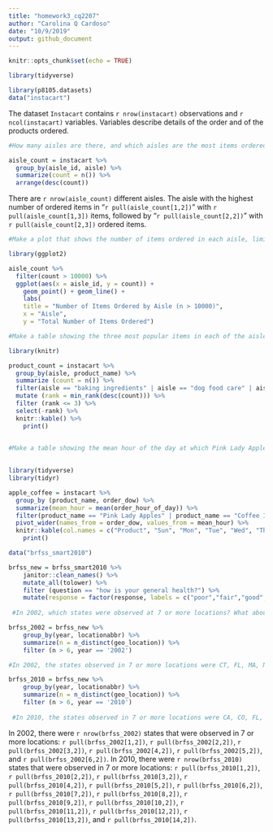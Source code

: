 ```yaml
---
title: "homework3_cq2207"
author: "Carolina Q Cardoso"
date: "10/9/2019"
output: github_document
---
```


```r
knitr::opts_chunk$set(echo = TRUE)
```

```r

library(tidyverse)

library(p8105.datasets)
data("instacart")


```
The dataset `Instacart` contains `r nrow(instacart)` observations and `r ncol(instacart)` variables. Variables describe details of the order and of the products ordered.

```r

#How many aisles are there, and which aisles are the most items ordered from?

aisle_count = instacart %>%
  group_by(aisle_id, aisle) %>%
  summarize(count = n()) %>%
  arrange(desc(count))

```

There are `r nrow(aisle_count)` different aisles. The aisle with the highest number of ordered items in "`r pull(aisle_count[1,2])`" with `r pull(aisle_count[1,3])` items, followed by "`r pull(aisle_count[2,2])`" with `r pull(aisle_count[2,3])` ordered items.


```r
#Make a plot that shows the number of items ordered in each aisle, limiting this to aisles with more than 10000 items ordered. Arrange aisles sensibly, and organize your plot so others can read it.

library(ggplot2)

aisle_count %>%
  filter(count > 10000) %>%
  ggplot(aes(x = aisle_id, y = count)) + 
    geom_point() + geom_line() + 
    labs(
    title = "Number of Items Ordered by Aisle (n > 10000)",
    x = "Aisle",
    y = "Total Number of Items Ordered")

#Make a table showing the three most popular items in each of the aisles “baking ingredients”, “dog food care”, and “packaged vegetables fruits”. Include the number of times each item is ordered in your table.

library(knitr)

product_count = instacart %>%
  group_by(aisle, product_name) %>%
  summarize (count = n()) %>%
  filter(aisle == "baking ingredients" | aisle == "dog food care" | aisle == "packaged vegetables fruits") %>%
  mutate (rank = min_rank(desc(count))) %>%
  filter (rank <= 3) %>%
  select(-rank) %>% 
  knitr::kable() %>% 
    print()
 

#Make a table showing the mean hour of the day at which Pink Lady Apples and Coffee Ice Cream are ordered on each day of the week; format this table for human readers (i.e. produce a 2 x 7 table)
  

library(tidyverse)
library(tidyr)

apple_coffee = instacart %>% 
  group_by (product_name, order_dow) %>%
  summarize(mean_hour = mean(order_hour_of_day)) %>%
  filter(product_name == "Pink Lady Apples" | product_name == "Coffee Ice Cream")%>%
  pivot_wider(names_from = order_dow, values_from = mean_hour) %>%
  knitr::kable(col.names = c("Product", "Sun", "Mon", "Tue", "Wed", "Thu", "Fri", "Sat")) %>% 
    print()

```


```r

data("brfss_smart2010")

brfss_new = brfss_smart2010 %>% 
    janitor::clean_names() %>%
    mutate_all(tolower) %>%
    filter (question == "how is your general health?") %>%
    mutate(response = factor(response, labels = c("poor","fair","good","very good","excellent")))
    
 #In 2002, which states were observed at 7 or more locations? What about in 2010?

brfss_2002 = brfss_new %>%
    group_by(year, locationabbr) %>%
    summarize(n = n_distinct(geo_location)) %>%
    filter (n > 6, year == '2002')

#In 2002, the states observed in 7 or more locations were CT, FL, MA, NC, NJ, PA

brfss_2010 = brfss_new %>%
    group_by(year, locationabbr) %>%
    summarize(n = n_distinct(geo_location)) %>%
    filter (n > 6, year == '2010')
    
 #In 2010, the states observed in 7 or more locations were CA, CO, FL, MA, MD, NC, NE, NJ, NY, OH, PA, SC, TX, WA 

```

In 2002, there were `r nrow(brfss_2002)` states that were observed in 7 or more locations: `r pull(brfss_2002[1,2])`, `r pull(brfss_2002[2,2])`, `r pull(brfss_2002[3,2])`, `r pull(brfss_2002[4,2])`, `r pull(brfss_2002[5,2])`, and `r pull(brfss_2002[6,2])`.
In 2010, there were `r nrow(brfss_2010)` states that were observed in 7 or more locations: `r pull(brfss_2010[1,2])`, `r pull(brfss_2010[2,2])`, `r pull(brfss_2010[3,2])`, `r pull(brfss_2010[4,2])`, `r pull(brfss_2010[5,2])`, `r pull(brfss_2010[6,2])`, `r pull(brfss_2010[7,2])`, `r pull(brfss_2010[8,2])`, `r pull(brfss_2010[9,2])`, `r pull(brfss_2010[10,2])`, `r pull(brfss_2010[11,2])`, `r pull(brfss_2010[12,2])`, `r pull(brfss_2010[13,2])`, and `r pull(brfss_2010[14,2])`.

```r

```

